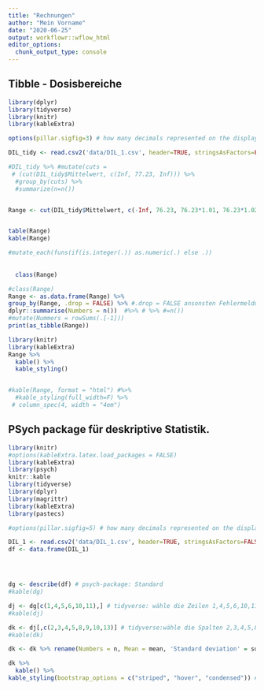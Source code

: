 ```yaml
---
title: "Rechnungen"
author: "Mein Vorname"
date: "2020-06-25"
output: workflowr::wflow_html
editor_options:
  chunk_output_type: console
---
```


## Tibble - Dosisbereiche 


```r
library(dplyr)
library(tidyverse)
library(knitr)
library(kableExtra)

options(pillar.sigfig=3) # how many decimals represented on the display

DIL_tidy <- read.csv2('data/DIL_1.csv', header=TRUE, stringsAsFactors=FALSE, sep=";", dec=",", row.names="Dosisname")

#DIL_tidy %>% #mutate(cuts = 
 # (cut(DIL_tidy$Mittelwert, c(Inf, 77.23, Inf))) %>% 
  #group_by(cuts) %>% 
  #summarize(n=n())


Range <- cut(DIL_tidy$Mittelwert, c(-Inf, 76.23, 76.23*1.01, 76.23*1.02, 76.23*1.03, 76.23*1.04, 76.23*1.05, Inf), labels=c('< 76.23 Gy', 'within + 1% of constraint', 'within + 2% of constraint', 'within + 3% of constraint', 'within + 4% of constraint', 'within + 5% of constraint', '> + 5% of constraint'))  # benutzt dplyr, 7 Intervalle 


table(Range)
kable(Range)

#mutate_each(funs(if(is.integer(.)) as.numeric(.) else .))
                                                                                                                                         
                                                                                                                                         
  class(Range)

#class(Range)
Range <- as.data.frame(Range) %>%  
group_by(Range, .drop = FALSE) %>% #.drop = FALSE ansonsten Fehlermeldung, weil  empty categories are dropped by default. You can change this behavior by adding .drop = FALSE
dplyr::summarise(Numbers = n())  #%>% # %>% #=n())   
#mutate(Nummers = rowSums(.[-1]))
print(as_tibble(Range))
```


```r
library(knitr)
library(kableExtra)
Range %>%
  kable() %>%
  kable_styling()


#kable(Range, format = "html") #%>%
  #kable_styling(full_width=F) %>%
 # column_spec(4, width = "4em")
```


## PSych package für deskriptive Statistik.

```r
library(knitr)
#options(kableExtra.latex.load_packages = FALSE)
library(kableExtra)
library(psych)
knitr::kable
library(tidyverse)
library(dplyr)
library(magrittr)
library(kableExtra)
library(pastecs)

#options(pillar.sigfig=5) # how many decimals represented on the display

DIL_1 <- read.csv2('data/DIL_1.csv', header=TRUE, stringsAsFactors=FALSE, sep=";", dec=",", row.names="Dosisname")
df <- data.frame(DIL_1)




dg <- describe(df) # psych-package: Standard
#kable(dg)

dj <- dg[c(1,4,5,6,10,11),] # tidyverse: wähle die Zeilen 1,4,5,6,10,11 aus und überführe sie in ein das Objekt dj
#kable(dj)

dk <- dj[,c(2,3,4,5,8,9,10,13)] # tidyverse:wähle die Spalten 2,3,4,5,8,9,10,13 aus und überführe sie in das Objekt dk
#kable(dk)

dk <- dk %>% rename(Numbers = n, Mean = mean, 'Standard deviation' = sd, Median = median, 'Standard errors' = se, Minimum = min, Maximum = max, Range = range)

dk %>%
  kable() %>%
kable_styling(bootstrap_options = c("striped", "hover", "condensed")) # %>%
 





```








